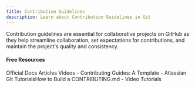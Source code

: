 ```yaml
---
title: Contribution Guidelines
description: Learn about Contribution Guidelines in Git
---
```

Contribution guidelines are essential for collaborative projects on GitHub as they help streamline collaboration, set expectations for contributions, and maintain the project's quality and consistency.

#### Free Resources

<Tabs defaultValue="official">
<TabsList>
<TabsTrigger value="official">Official Docs</TabsTrigger>
<TabsTrigger value="article">Articles</TabsTrigger>
<TabsTrigger value="video">Videos</TabsTrigger>
</TabsList>

<TabsContent value="official">
<Note type="note" title="official">
- <Link href="https://github.com/nayafia/contributing-template">Contributing Guides: A Template</Link>
</Note>
</TabsContent>
<TabsContent value="article">
<Note type="note" title="article">
- <Link href="https://mozillascience.github.io/working-open-workshop/contributing/">Atlassian Git TutorialsHow to Build a CONTRIBUTING.md</Link>
</Note>
</TabsContent>
<TabsContent value="video">
<Note type="note" title="video">
- <Link href="https://www.youtube.com/results?search_query=git+contribution-guidelines+tutorial">Video Tutorials</Link>
</Note>
</TabsContent>
</Tabs>
